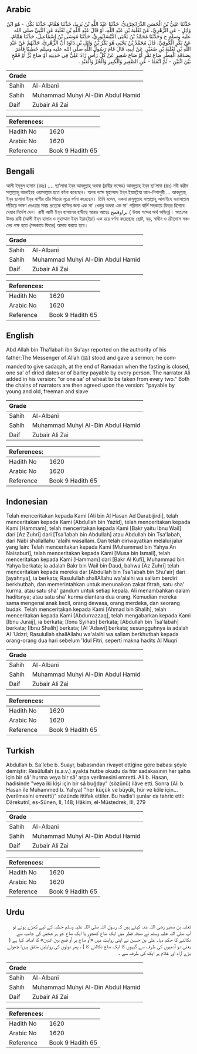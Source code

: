 ## Arabic


<div dir="rtl" lang="ar" style={{fontSize:'larger',backgroundColor:'#f8f9fa',padding:20}}>
حَدَّثَنَا عَلِيُّ بْنُ الْحَسَنِ الدَّرَابَجِرْدِيُّ، حَدَّثَنَا عَبْدُ اللَّهِ بْنُ يَزِيدَ، حَدَّثَنَا هَمَّامٌ، حَدَّثَنَا بَكْرٌ، - هُوَ ابْنُ وَائِلٍ - عَنِ الزُّهْرِيِّ، عَنْ ثَعْلَبَةَ بْنِ عَبْدِ اللَّهِ، أَوْ قَالَ عَبْدِ اللَّهِ بْنِ ثَعْلَبَةَ عَنِ النَّبِيِّ صلى الله عليه وسلم ح وَحَدَّثَنَا مُحَمَّدُ بْنُ يَحْيَى النَّيْسَابُورِيُّ، حَدَّثَنَا مُوسَى بْنُ إِسْمَاعِيلَ، حَدَّثَنَا هَمَّامٌ، عَنْ بَكْرٍ الْكُوفِيِّ، قَالَ مُحَمَّدُ بْنُ يَحْيَى هُوَ بَكْرُ بْنُ وَائِلِ بْنِ دَاوُدَ أَنَّ الزُّهْرِيَّ، حَدَّثَهُمْ عَنْ عَبْدِ اللَّهِ بْنِ ثَعْلَبَةَ بْنِ صُعَيْرٍ، عَنْ أَبِيهِ، قَالَ قَامَ رَسُولُ اللَّهِ صلى الله عليه وسلم خَطِيبًا فَأَمَرَ بِصَدَقَةِ الْفِطْرِ صَاعِ تَمْرٍ أَوْ صَاعِ شَعِيرٍ عَنْ كُلِّ رَأْسٍ زَادَ عَلِيٌّ فِي حَدِيثِهِ أَوْ صَاعِ بُرٍّ أَوْ قَمْحٍ بَيْنَ اثْنَيْنِ - ثُمَّ اتَّفَقَا - عَنِ الصَّغِيرِ وَالْكَبِيرِ وَالْحُرِّ وَالْعَبْدِ ‏.‏
</div>
<div style={{backgroundColor:'#f8f9fa',padding:20, marginBottom: 10}}><table> <thead> <tr> <th>Grade</th> <th></th> </tr> </thead> <tbody> <tr><td>Sahih</td><td>Al-Albani</td></tr><tr><td>Sahih</td><td>Muhammad Muhyi Al-Din Abdul Hamid</td></tr><tr><td>Daif</td><td>Zubair Ali Zai</td></tr></tbody></table><table> <thead> <tr> <th>References:</th> <th></th> </tr> </thead> <tbody><tr><td>Hadith No</td><td>1620</td></tr><tr><td>Arabic No</td><td>1620</td></tr><tr><td>Reference</td><td>Book 9 Hadith 65</td></tr></tbody></table></div>

## Bengali


<div dir="ltr" lang="bn" style={{fontSize:'larger',backgroundColor:'#f8f9fa',padding:20}}>
আলী ইব্‌নুল হাসান (রহঃ) .... ছা'লাবা ইব্‌ন আবদুল্লাহ্‌ অথবা (রাবীর সন্দেহ) আবদুল্লাহ্‌ ইব্‌ন ছা'লাবা (রাঃ) নবী করীম সাল্লাল্লাহু আলাইহে ওয়াসাল্লাম হতে বর্ণনা করেছেন। অপর পক্ষে মুহাম্মাদ ইব্‌ন ইয়াহ্‌ইয়া আন-নিশাপুরী ... আবদুল্লাহ্‌ ইব্‌ন ছালাবা ইব্‌ন সাগীর তাঁর পিতার সূত্রে বর্ণনা করেছেন। তিনি বলেন, একদা রাসূলুল্লাহ সাল্লাল্লাহু আলাইহে ওয়াসাল্লাম দাঁড়িয়ে ভাষণ দেওয়ার সময় প্রত্যেক ব্যক্তির জন্য এক সা' খেজুর অথবা এক সা' পরিমান বার্লি সদ্‌কায়ে ফিতর হিসাবে দেয়ার নির্দেশ দেন। রাবী আলী ইব্‌ন হাসানের হাদীছে আরও আছেঃ براوقمح ( উভয় শব্দের অর্থ অভিন্ন)। অতঃপর উভয় রাবী (আলী ইব্‌ন হাসান ও মুহাম্মাদ ইব্‌ন ইয়াহ্‌ইয়া) এক হয়ে বর্ণনা করেছেনঃ ছোট, বড়, স্বাধীন ও ক্রীতদাস সকলের পক্ষ হতে (সদকায়ে ফিতর) আদায় করতে হবে।
</div>
<div style={{backgroundColor:'#f8f9fa',padding:20, marginBottom: 10}}><table> <thead> <tr> <th>Grade</th> <th></th> </tr> </thead> <tbody> <tr><td>Sahih</td><td>Al-Albani</td></tr><tr><td>Sahih</td><td>Muhammad Muhyi Al-Din Abdul Hamid</td></tr><tr><td>Daif</td><td>Zubair Ali Zai</td></tr></tbody></table><table> <thead> <tr> <th>References:</th> <th></th> </tr> </thead> <tbody><tr><td>Hadith No</td><td>1620</td></tr><tr><td>Arabic No</td><td>1620</td></tr><tr><td>Reference</td><td>Book 9 Hadith 65</td></tr></tbody></table></div>

## English


<div dir="ltr" lang="en" style={{fontSize:'larger',backgroundColor:'#f8f9fa',padding:20}}>
Abd Allah bin Tha'labah ibn Su'ayr reported on the authority of his father:The Messenger of Allah (ﷺ) stood and gave a sermon; he commanded to give sadaqah, at the end of Ramadan when the fasting is closed, one sa' of dried dates or of barley payable by every person. The narrator Ali added in his version: "or one sa' of wheat to be taken from every two." Both the chains of narrators are then agreed upon the version: "payable by young and old, freeman and slave
</div>
<div style={{backgroundColor:'#f8f9fa',padding:20, marginBottom: 10}}><table> <thead> <tr> <th>Grade</th> <th></th> </tr> </thead> <tbody> <tr><td>Sahih</td><td>Al-Albani</td></tr><tr><td>Sahih</td><td>Muhammad Muhyi Al-Din Abdul Hamid</td></tr><tr><td>Daif</td><td>Zubair Ali Zai</td></tr></tbody></table><table> <thead> <tr> <th>References:</th> <th></th> </tr> </thead> <tbody><tr><td>Hadith No</td><td>1620</td></tr><tr><td>Arabic No</td><td>1620</td></tr><tr><td>Reference</td><td>Book 9 Hadith 65</td></tr></tbody></table></div>

## Indonesian


<div dir="ltr" lang="id" style={{fontSize:'larger',backgroundColor:'#f8f9fa',padding:20}}>
Telah menceritakan kepada Kami [Ali bin Al Hasan Ad Darabijirdi], telah menceritakan kepada Kami [Abdullah bin Yazid], telah menceritakan kepada Kami [Hammam], telah menceritakan kepada Kami [Bakr yaitu Ibnu Wail] dari [Az Zuhri] dari [Tsa'labah bin Abdullah] atau Abdullah bin Tsa'labah, dari Nabi shallallahu 'alaihi wasallam. Dan telah diriwayatkan melalui jalur yang lain: Telah menceritakan kepada Kami [Muhammad bin Yahya An Naisaburi], telah menceritakan kepada Kami [Musa bin Ismail], telah menceritakan kepada Kami [Hammam] dari [Bakr Al Kufi], Muhammad bin Yahya berkata; ia adalah Bakr bin Wail bin Daud, bahwa [Az Zuhri] telah menceritakan kepada mereka dar [Abdullah bin Tsa'labah bin Shu'air] dari [ayahnya], ia berkata; Rasulullah shallAllahu wa'alaihi wa sallam berdiri berkhutbah, dan memerintahkan untuk menunaikan zakat fitrah, satu sha' kurma, atau satu sha' gandum untuk setiap kepala. Ali menambahkan dalam haditsnya; atau satu sha' kurma diantara dua orang. Kemudian mereka sama mengenai anak kecil, orang dewasa, orang merdeka, dan seorang budak. Telah menceritakan kepada Kami [Ahmad bin Shalih], telah menceritakan kepada Kami [Abdurrazzaq], telah mengabarkan kepada Kami [Ibnu Juraij], ia berkata; [Ibnu Syihab] berkata; [Abdullah bin Tsa'labah] berkata; [Ibnu Shalih] berkata; [Al 'Adawi] berkata; sesungguhnya ia adalah Al 'Udzri; Rasulullah shallAllahu wa'alaihi wa sallam berkhutbah kepada orang-orang dua hari sebelum 'Idul Fitri, seperti makna hadits Al Muqri
</div>
<div style={{backgroundColor:'#f8f9fa',padding:20, marginBottom: 10}}><table> <thead> <tr> <th>Grade</th> <th></th> </tr> </thead> <tbody> <tr><td>Sahih</td><td>Al-Albani</td></tr><tr><td>Sahih</td><td>Muhammad Muhyi Al-Din Abdul Hamid</td></tr><tr><td>Daif</td><td>Zubair Ali Zai</td></tr></tbody></table><table> <thead> <tr> <th>References:</th> <th></th> </tr> </thead> <tbody><tr><td>Hadith No</td><td>1620</td></tr><tr><td>Arabic No</td><td>1620</td></tr><tr><td>Reference</td><td>Book 9 Hadith 65</td></tr></tbody></table></div>

## Turkish


<div dir="ltr" lang="tr" style={{fontSize:'larger',backgroundColor:'#f8f9fa',padding:20}}>
Abdullah b. Sa'lebe b. Suayr, babasından rivayet ettiğine göre babası şöyle demiştir: Resûlullah (s.a.v.) ayakta hutbe okudu da fıtır sadakasının her şahıs için bir sâ' hurma veya bir sâ' arpa verilmesini emretti. Ali b. Hasan, hadisinde "veya iki kişi için bir sâ buğday" (sözünü) ilâve etti. Sonra (Ali b. Hasan ile Muhammed b. Yahya) "her küçük ve büyük, hür ve köle için... (verilmesini emretti)" sözünde ittifak ettiler. Bu hadis’i şunlar da tahric etti: Dârekutnî, es-Sünen, II, 148; Hâkim, el-Müstedrek, III, 279
</div>
<div style={{backgroundColor:'#f8f9fa',padding:20, marginBottom: 10}}><table> <thead> <tr> <th>Grade</th> <th></th> </tr> </thead> <tbody> <tr><td>Sahih</td><td>Al-Albani</td></tr><tr><td>Sahih</td><td>Muhammad Muhyi Al-Din Abdul Hamid</td></tr><tr><td>Daif</td><td>Zubair Ali Zai</td></tr></tbody></table><table> <thead> <tr> <th>References:</th> <th></th> </tr> </thead> <tbody><tr><td>Hadith No</td><td>1620</td></tr><tr><td>Arabic No</td><td>1620</td></tr><tr><td>Reference</td><td>Book 9 Hadith 65</td></tr></tbody></table></div>

## Urdu


<div dir="rtl" lang="ur" style={{fontSize:'larger',backgroundColor:'#f8f9fa',padding:20}}>
ثعلبہ بن صعیر رضی اللہ عنہ کہتے ہیں کہ رسول اللہ صلی اللہ علیہ وسلم خطبہ کے لیے کھڑے ہوئے تو آپ صلی اللہ علیہ وسلم نے صدقہ فطر میں ایک صاع کھجور یا ایک صاع جو ہر شخص کی جانب سے نکالنے کا حکم دیا۔ علی بن حسین نے اپنی روایت میں «أو صاع بر أو قمح بين اثنين» کا اضافہ کیا ہے ( یعنی دو آدمیوں کی طرف سے گیہوں کا ایک صاع نکالنے کا ) ، پھر دونوں کی روایتیں متفق ہیں: چھوٹے بڑے آزاد اور غلام ہر ایک کی طرف سے ۔
</div>
<div style={{backgroundColor:'#f8f9fa',padding:20, marginBottom: 10}}><table> <thead> <tr> <th>Grade</th> <th></th> </tr> </thead> <tbody> <tr><td>Sahih</td><td>Al-Albani</td></tr><tr><td>Sahih</td><td>Muhammad Muhyi Al-Din Abdul Hamid</td></tr><tr><td>Daif</td><td>Zubair Ali Zai</td></tr></tbody></table><table> <thead> <tr> <th>References:</th> <th></th> </tr> </thead> <tbody><tr><td>Hadith No</td><td>1620</td></tr><tr><td>Arabic No</td><td>1620</td></tr><tr><td>Reference</td><td>Book 9 Hadith 65</td></tr></tbody></table></div>